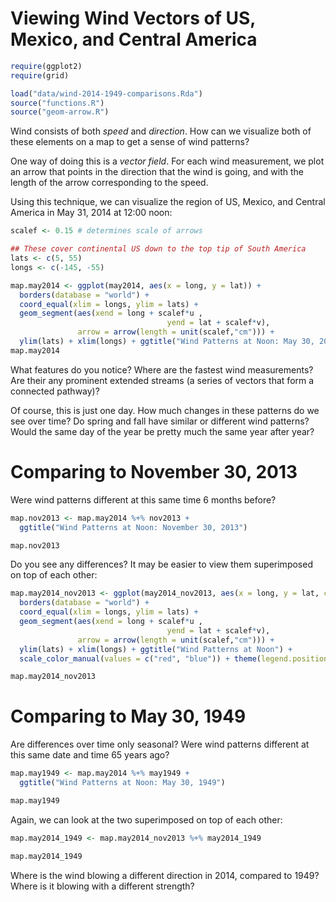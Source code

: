 Viewing Wind Vectors of US, Mexico, and Central America
========================================================

```r
require(ggplot2)
require(grid)

load("data/wind-2014-1949-comparisons.Rda")
source("functions.R")
source("geom-arrow.R")
```

Wind consists of both *speed* and *direction*.  How can we visualize both of these elements on a map to get a sense of wind patterns?

One way of doing this is a *vector field*.  For each wind measurement, we plot an arrow that points in the direction that the wind is going, and with the length of the arrow corresponding to the speed.

Using this technique, we can visualize the region of US, Mexico, and Central America in May 31, 2014 at 12:00 noon:

```r

scalef <- 0.15 # determines scale of arrows

## These cover continental US down to the top tip of South America
lats <- c(5, 55)
longs <- c(-145, -55)

map.may2014 <- ggplot(may2014, aes(x = long, y = lat)) +
  borders(database = "world") + 
  coord_equal(xlim = longs, ylim = lats) +
  geom_segment(aes(xend = long + scalef*u ,
                                   yend = lat + scalef*v),
               arrow = arrow(length = unit(scalef,"cm"))) +
  ylim(lats) + xlim(longs) + ggtitle("Wind Patterns at Noon: May 30, 2014")
map.may2014

```

What features do you notice?  Where are the fastest wind measurements?  Are their any prominent extended streams (a series of vectors that form a connected pathway)?

Of course, this is just one day.  How much changes in these patterns do we see over time?  Do spring and fall have similar or different wind patterns?  Would the same day of the year be pretty much the same year after year?

# Comparing to November 30, 2013

 Were wind patterns different at this same time 6 months before?

```r
map.nov2013 <- map.may2014 %+% nov2013 +
  ggtitle("Wind Patterns at Noon: November 30, 2013")

map.nov2013

```

Do you see any differences? It may be easier to view them superimposed on top of each other:

```r
map.may2014_nov2013 <- ggplot(may2014_nov2013, aes(x = long, y = lat, color = datestring)) +
  borders(database = "world") +
  coord_equal(xlim = longs, ylim = lats) +
  geom_segment(aes(xend = long + scalef*u ,
                                   yend = lat + scalef*v),
               arrow = arrow(length = unit(scalef,"cm"))) +
  ylim(lats) + xlim(longs) + ggtitle("Wind Patterns at Noon") +
  scale_color_manual(values = c("red", "blue")) + theme(legend.position = "bottom")

map.may2014_nov2013
```


# Comparing to May 30, 1949

Are differences over time only seasonal? Were wind patterns different at this same date and time 65 years ago?

```r
map.may1949 <- map.may2014 %+% may1949 +
  ggtitle("Wind Patterns at Noon: May 30, 1949")

map.may1949

```

Again, we can look at the two superimposed on top of each other:

```r
map.may2014_1949 <- map.may2014_nov2013 %+% may2014_1949

map.may2014_1949
```

Where is the wind blowing a different direction in 2014, compared to 1949?  Where is it blowing with a different strength?





